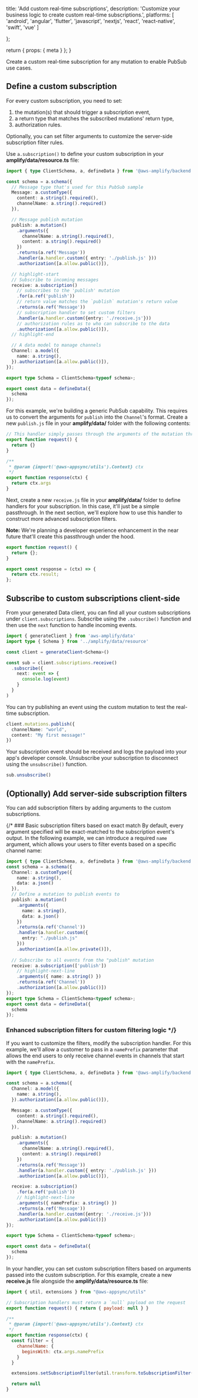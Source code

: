 
  title: 'Add custom real-time subscriptions',
  description:
    'Customize your business logic to create custom real-time subscriptions.',
  platforms: [
    'android',
    'angular',
    'flutter',
    'javascript',
    'nextjs',
    'react',
    'react-native',
    'swift',
    'vue'
  ]
    
};

  return {
    props: {
      meta
    }
  };
}

Create a custom real-time subscription for any mutation to enable PubSub use cases. 

## Define a custom subscription

For every custom subscription, you need to set:
1. the mutation(s) that should trigger a subscription event,
2. a return type that matches the subscribed mutations' return type,
3. authorization rules.

Optionally, you can set filter arguments to customize the server-side subscription filter rules.

Use `a.subscription()` to define your custom subscription in your **amplify/data/resource.ts** file:

```ts title="amplify/data/resource.ts"
import { type ClientSchema, a, defineData } from '@aws-amplify/backend';

const schema = a.schema({
  // Message type that's used for this PubSub sample
  Message: a.customType({
    content: a.string().required(),
    channelName: a.string().required()
  }),

  // Message publish mutation
  publish: a.mutation()
    .arguments({
      channelName: a.string().required(),
      content: a.string().required()
    })
    .returns(a.ref('Message'))
    .handler(a.handler.custom({ entry: './publish.js' }))
    .authorization([a.allow.public()]),

  // highlight-start
  // Subscribe to incoming messages
  receive: a.subscription()
    // subscribes to the 'publish' mutation
    .for(a.ref('publish')) 
    // return value matches the `publish` mutation's return value
    .returns(a.ref('Message')) 
    // subscription handler to set custom filters
    .handler(a.handler.custom({entry: './receive.js'})) 
    // authorization rules as to who can subscribe to the data
    .authorization([a.allow.public()]),
  // highlight-end

  // A data model to manage channels
  Channel: a.model({
    name: a.string(),
  }).authorization([a.allow.public()]),
});

export type Schema = ClientSchema<typeof schema>;

export const data = defineData({
  schema
});
```

For this example, we're building a generic PubSub capability. This requires us to convert the arguments for `publish` into the `Channel`'s format. Create a new `publish.js` file in your **amplify/data/** folder with the following contents:

```js title="amplify/data/publish.js"
// This handler simply passes through the arguments of the mutation through as the result
export function request() {
  return {}
}

/**
 * @param {import('@aws-appsync/utils').Context} ctx
 */
export function response(ctx) {
  return ctx.args
}
```

Next, create a new `receive.js` file in your **amplify/data/** folder to define handlers for your subscription. In this case, it'll just be a simple passthrough. In the next section, we'll explore how to use this handler to construct more advanced subscription filters.

<Callout info>

**Note:** We're planning a developer experience enhancement in the near future that'll create this passthrough under the hood.

</Callout>

```ts title="amplify/data/receive.js"
export function request() {
  return {};
}

export const response = (ctx) => {
  return ctx.result;
};
```

## Subscribe to custom subscriptions client-side

From your generated Data client, you can find all your custom subscriptions under `client.subscriptions`. Subscribe using the `.subscribe()` function and then use the `next` function to handle incoming events.

```ts
import { generateClient } from 'aws-amplify/data'
import type { Schema } from '../amplify/data/resource'

const client = generateClient<Schema>()

const sub = client.subscriptions.receive()
  .subscribe({
    next: event => {
      console.log(event)
    }
  }
)
```

You can try publishing an event using the custom mutation to test the real-time subscription.

```ts
client.mutations.publish({
  channelName: "world",
  content: "My first message!"
})
```

Your subscription event should be received and logs the payload into your app's developer console. Unsubscribe your subscription to disconnect using the `unsubscribe()` function.

```ts
sub.unsubscribe()
```

## (Optionally) Add server-side subscription filters

You can add subscription filters by adding arguments to the custom subscriptions. 

{/* ### Basic subscription filters based on exact match
By default, every argument specified will be exact-matched to the subscription event's output. In the following example, we can introduce a required `name` argument, which allows your users to filter events based on a specific channel name:
```ts
import { type ClientSchema, a, defineData } from '@aws-amplify/backend';
const schema = a.schema({
  Channel: a.customType({
    name: a.string(),
    data: a.json()
  }),
  // Define a mutation to publish events to
  publish: a.mutation()
    .arguments({
      name: a.string(),
      data: a.json()
    })
    .returns(a.ref('Channel'))
    .handler(a.handler.custom({
      entry: "./publish.js"
    }))
    .authorization([a.allow.private()]),
  
  // Subscribe to all events from the "publish" mutation
  receive: a.subscription(['publish'])
    // highlight-next-line
    .arguments({ name: a.string() })
    .returns(a.ref('Channel'))
    .authorization([a.allow.public()])
});
export type Schema = ClientSchema<typeof schema>;
export const data = defineData({
  schema
});
```
### Enhanced subscription filters for custom filtering logic */}

If you want to customize the filters, modify the subscription handler. For this example, we'll allow a customer to pass in a `namePrefix` parameter that allows the end users to only receive channel events in channels that start with the `namePrefix`.

```ts title="amplify/data/resource.ts"
import { type ClientSchema, a, defineData } from '@aws-amplify/backend';

const schema = a.schema({
  Channel: a.model({
    name: a.string(),
  }).authorization([a.allow.public()]),

  Message: a.customType({
    content: a.string().required(),
    channelName: a.string().required()
  }),

  publish: a.mutation()
    .arguments({
      channelName: a.string().required(),
      content: a.string().required()
    })
    .returns(a.ref('Message'))
    .handler(a.handler.custom({ entry: './publish.js' }))
    .authorization([a.allow.public()]),

  receive: a.subscription()
    .for(a.ref('publish'))
    // highlight-next-line
    .arguments({ namePrefix: a.string() })
    .returns(a.ref('Message'))
    .handler(a.handler.custom({entry: './receive.js'}))
    .authorization([a.allow.public()])
});

export type Schema = ClientSchema<typeof schema>;

export const data = defineData({
  schema
});
```

In your handler, you can set custom subscription filters based on arguments passed into the custom subscription. For this example, create a new **receive.js** file alongside the **amplify/data/resource.ts** file:

```js
import { util, extensions } from "@aws-appsync/utils"

// Subscription handlers must return a `null` payload on the request
export function request() { return { payload: null } }

/**
 * @param {import('@aws-appsync/utils').Context} ctx
 */
export function response(ctx) {
  const filter = {
    channelName: {
      beginsWith: ctx.args.namePrefix
    }
  }

  extensions.setSubscriptionFilter(util.transform.toSubscriptionFilter(filter))

  return null
}
```
